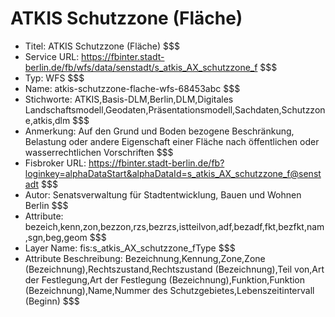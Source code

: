 # ATKIS Schutzzone (Fläche)
- Titel: ATKIS Schutzzone (Fläche) $$$
- Service URL: https://fbinter.stadt-berlin.de/fb/wfs/data/senstadt/s_atkis_AX_schutzzone_f $$$
- Typ: WFS $$$
- Name: atkis-schutzzone-flache-wfs-68453abc $$$
- Stichworte: ATKIS,Basis-DLM,Berlin,DLM,Digitales Landschaftsmodell,Geodaten,Präsentationsmodell,Sachdaten,Schutzzone,atkis,dlm $$$
- Anmerkung: Auf den Grund und Boden bezogene Beschränkung, Belastung oder andere Eigenschaft einer Fläche nach öffentlichen oder wasserrechtlichen Vorschriften $$$
- Fisbroker URL: https://fbinter.stadt-berlin.de/fb?loginkey=alphaDataStart&alphaDataId=s_atkis_AX_schutzzone_f@senstadt $$$
- Autor: Senatsverwaltung für Stadtentwicklung, Bauen und Wohnen Berlin $$$
- Attribute: bezeich,kenn,zon,bezzon,rzs,bezrzs,istteilvon,adf,bezadf,fkt,bezfkt,nam,sgn,beg,geom $$$
- Layer Name: fis:s_atkis_AX_schutzzone_fType $$$
- Attribute Beschreibung: Bezeichnung,Kennung,Zone,Zone (Bezeichnung),Rechtszustand,Rechtszustand (Bezeichnung),Teil von,Art der Festlegung,Art der Festlegung (Bezeichnung),Funktion,Funktion (Bezeichnung),Name,Nummer des Schutzgebietes,Lebenszeitintervall (Beginn) $$$

